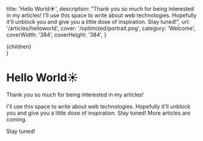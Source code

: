 
  title: 'Hello World☀️',
  description:
    "Thank you so much for being interested in my articles! I'll use this space to write about web technologies. Hopefully it'll unblock you and give you a little dose of inspiration. Stay tuned!",
  url: '/articles/helloworld',
  cover: '/optimized/portrait.png',
  category: 'Welcome',
  coverWidth: '384',
  coverHeight: '384',
}

  <Article
    title={meta.title}
    description={meta.description}
    cover={meta.cover}
    url={meta.url}
    coverWidth={meta.coverWidth}
    coverHeight={meta.coverHeight}
  >
    {children}
  </Article>
)

# Hello World☀️

Thank you so much for being interested in my articles!

I'll use this space to write about web technologies. Hopefully it'll unblock you and give you a little dose of inspiration. Stay tuned! More articles are coming.

Stay tuned!
